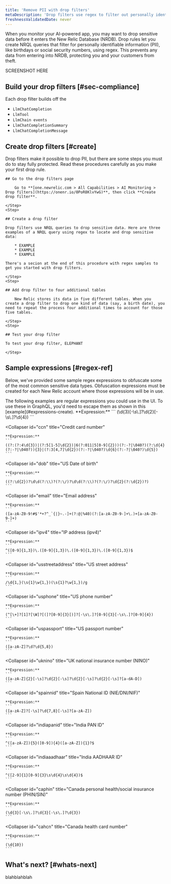 ```yaml
---
title: 'Remove PII with drop filters'
metaDescription: 'Drop filters use regex to filter out personally identifying information before it reaches our databases.'
freshnessValidatedDate: never
---
```


When you monitor your AI-powered app, you may want to drop sensitive data before it enters the New Relic Database (NRDB). Drop rules let you create NRQL queries that filter for personally identifiable information (PII), like birthdays or social security numbers, using regex. This prevents any data from entering into NRDB, protecting you and your customers from theft. 

SCREENSHOT HERE 

## Build your drop filters [#sec-compliance]

Each drop filter builds off the 

* `LlmChatCompletion`
* `LlmTool`
* `LlmChain events`
* `LlmChatCompletionSummary`
* `LlmChatCompletionMessage`

## Create drop filters [#create]

Drop filters make it possible to drop PII, but there are some steps you must do to stay fully protected. Read these procedures carefully as you make your first drop rule.

<Steps>
    <Step>

    ## Go to the drop filters page

        Go to **[one.newrelic.com > All Capabilities > AI Monitoring > Drop filters](https://onenr.io/0PoR8KlvYwG)**, then click **Create drop filter**. 

    </Step>
    <Step>
        
    ## Create a drop filter 

    Drop filters use NRQL queries to drop sensitive data. Here are three examples of a NRQL query using regex to locate and drop sensitive data:

        * EXAMPLE
        * EXAMPLE
        * EXAMPLE 

    There's a secion at the end of this procedure with regex samples to get you started with drop filters. 
    
    </Step>
    <Step>
        
    ## Add drop filter to four additional tables

        New Relic stores its data in five different tables. When you create a drop filter to drop one kind of data (say, a birth date), you need to repeat the process four additional times to account for those five tables. 

    </Step>
    <Step>
        
    ## Test your drop filter

    To test your drop filter, ELEPHANT 

    </Step>
</Steps>

## Sample expressions [#regex-ref]

Below, we've provided some sample regex expressions to obfuscate some of the most common sensitive data types. Obfuscation expressions must be created for each New Relic account where those expressions will be in use.

<Callout variant="tip">
  The following examples are regular expressions you could use in the UI. To use these in GraphQL, you'd need to escape them as shown in this [example](#expressions-create).
</Callout>

<CollapserGroup>
  <Collapser
    id="ssn"
    title="US social security number"
  >
    **Expression:**
    ```
    (\d{3}[-\s\.]?\d{2}[-\s\.]?\d{4})
    ```
  </Collapser>

  <Collapser
    id="ccn"
    title="Credit card number"
  >
    **Expression:**
    ```
    ((?:(?:4\d{3})|(?:5[1-5]\d{2})|6(?:011|5[0-9]{2}))(?:-?|\040?)(?:\d{4}(?:-?|\040?)){3}|(?:3[4,7]\d{2})(?:-?|\040?)\d{6}(?:-?|\040?)\d{5})
    ```
  </Collapser>

  <Collapser
    id="dob"
    title="US Date of birth"
  >
    **Expression:**
    ```
    ((?:\d{2})?\d\d(?:\\)?(?:\/)?\d\d(?:\\)?(?:\/)?\d{2}(?:\d{2})?)
    ```
  </Collapser>

  <Collapser
    id="email"
    title="Email address"
  >
    **Expression:**
    ```
    ([a-zA-Z0-9!#$'*+?^_`{|}~.-]+(?:@|%40)(?:[a-zA-Z0-9-]+\.)+[a-zA-Z0-9-]+)
    ```
  </Collapser>

  <Collapser
    id="ipv4"
    title="IP address (ipv4)"
  >
    **Expression:**
    ```
    ^([0-9]{1,3})\.([0-9]{1,3})\.([0-9]{1,3})\.([0-9]{1,3})$
    ```
  </Collapser>

  <Collapser
    id="usstreetaddress"
    title="US street address"
  >
    **Expression:**
    ```
    /\d{1,}(\s{1}\w{1,})(\s{1}?\w{1,})/g
    ```
  </Collapser>

  <Collapser
    id="usphone"
    title="US phone number"
  >
    **Expression:**
    ```
    (^[\+]?[1]?[\W]?[(]?[0-9]{3}[)]?[-\s\.]?[0-9]{3}[-\s\.]?[0-9]{4})
    ```
  </Collapser>

  <Collapser
    id="uspassport"
    title="US passport number"
  >
    **Expression:**
    ```
    ([a-zA-Z]?\d?\d{5,8})
    ```
  </Collapser>

  <Collapser
    id="uknino"
    title="UK national insurance number (NINO)"
  >
    **Expression:**
    ```
    ([a-zA-Z]{2}[-\s]?\d{2}[-\s]?\d{2}[-\s]?\d{2}[-\s]?[a-dA-D])
    ```
  </Collapser>

  <Collapser
    id="spainnid"
    title="Spain National ID (NIE/DNI/NIF)"
  >
    **Expression:**
    ```
    ([a-zA-Z]?[-\s]?\d{7,8}[-\s]?[a-zA-Z])
    ```
  </Collapser>

  <Collapser
    id="indiapanid"
    title="India PAN ID"
  >
    **Expression:**
    ```
    ^([a-zA-Z]){5}([0-9]){4}([a-zA-Z]){1}?$
    ```
  </Collapser>

  <Collapser
    id="indiaaadhaar"
    title="India AADHAAR ID"
  >
    **Expression:**
    ```
    ^([2-9]{1}[0-9]{3}\s\d{4}\s\d{4})$
    ```
  </Collapser>

  <Collapser
    id="caphin"
    title="Canada personal health/social insurance number (PHIN/SIN)"
  >
    **Expression:**
    ```
    (\d{3}[-\s\.]?\d{3}[-\s\.]?\d{3})
    ```
  </Collapser>

  <Collapser
    id="cahcn"
    title="Canada health card number"
  >
    **Expression:**
    ```
    (\d{10})
    ```
  </Collapser>

</CollapserGroup>

## What's next? [#whats-next]

blahblahblah